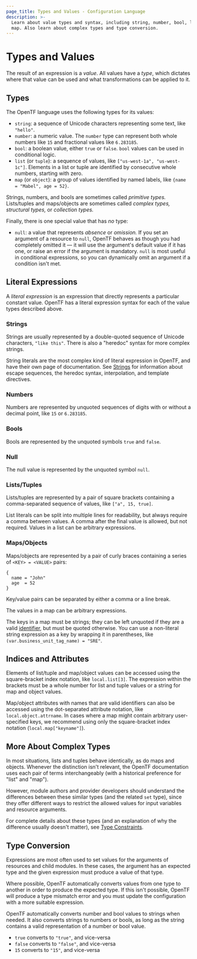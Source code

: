 ```yaml
---
page_title: Types and Values - Configuration Language
description: >-
  Learn about value types and syntax, including string, number, bool, list, and
  map. Also learn about complex types and type conversion.
---
```


# Types and Values

The result of an expression is a _value_. All values have a _type_, which
dictates where that value can be used and what transformations can be
applied to it.

## Types

The OpenTF language uses the following types for its values:

* `string`: a sequence of Unicode characters representing some text, like
  `"hello"`.
* `number`: a numeric value. The `number` type can represent both whole
  numbers like `15` and fractional values like `6.283185`.
* `bool`: a boolean value, either `true` or `false`. `bool` values can be used in conditional
  logic.
* `list` (or `tuple`): a sequence of values, like
  `["us-west-1a", "us-west-1c"]`. Elements in a list or tuple are identified by
  consecutive whole numbers, starting with zero.
* `map` (or `object`): a group of values identified by named labels, like
  `{name = "Mabel", age = 52}`.

Strings, numbers, and bools are sometimes called _primitive types._ Lists/tuples and maps/objects are sometimes called _complex types,_ _structural types,_ or _collection types._

Finally, there is one special value that has _no_ type:

* `null`: a value that represents _absence_ or _omission._ If you set an
  argument of a resource to `null`, OpenTF behaves as though you
  had completely omitted it — it will use the argument's default value if it has
  one, or raise an error if the argument is mandatory. `null` is most useful in
  conditional expressions, so you can dynamically omit an argument if a
  condition isn't met.

## Literal Expressions

A _literal expression_ is an expression that directly represents a particular
constant value. OpenTF has a literal expression syntax for each of the value
types described above.

### Strings

Strings are usually represented by a double-quoted sequence of Unicode
characters, `"like this"`. There is also a "heredoc" syntax for more complex
strings.

String literals are the most complex kind of literal expression in
OpenTF, and have their own page of documentation. See [Strings](/opentf/language/expressions/strings)
for information about escape sequences, the heredoc syntax, interpolation, and
template directives.

### Numbers

Numbers are represented by unquoted sequences of digits with or without a
decimal point, like `15` or `6.283185`.

### Bools

Bools are represented by the unquoted symbols `true` and `false`.

### Null

The null value is represented by the unquoted symbol `null`.

### Lists/Tuples

Lists/tuples are represented by a pair of square brackets containing a
comma-separated sequence of values, like `["a", 15, true]`.

List literals can be split into multiple lines for readability, but always
require a comma between values. A comma after the final value is allowed,
but not required. Values in a list can be arbitrary expressions.

### Maps/Objects

Maps/objects are represented by a pair of curly braces containing a series of
`<KEY> = <VALUE>` pairs:

```hcl
{
  name = "John"
  age  = 52
}
```

Key/value pairs can be separated by either a comma or a line break.

The values in a map
can be arbitrary expressions.

The keys in a map must be strings; they can be left unquoted if
they are a valid [identifier](/opentf/language/syntax/configuration#identifiers), but must be quoted
otherwise. You can use a non-literal string expression as a key by wrapping it in
parentheses, like `(var.business_unit_tag_name) = "SRE"`.

## Indices and Attributes

Elements of list/tuple and map/object values can be accessed using
the square-bracket index notation, like `local.list[3]`. The expression within
the brackets must be a whole number for list and tuple values or a string
for map and object values.

Map/object attributes with names that are valid identifiers can also be accessed
using the dot-separated attribute notation, like `local.object.attrname`.
In cases where a map might contain arbitrary user-specified keys, we recommend
using only the square-bracket index notation (`local.map["keyname"]`).

## More About Complex Types

In most situations, lists and tuples behave identically, as do maps and objects.
Whenever the distinction isn't relevant, the OpenTF documentation uses each
pair of terms interchangeably (with a historical preference for "list" and
"map").

However, module authors and provider developers should understand the
differences between these similar types (and the related `set` type), since they
offer different ways to restrict the allowed values for input variables and
resource arguments.

For complete details about these types (and an explanation of why the difference
usually doesn't matter), see [Type Constraints](/opentf/language/expressions/type-constraints).

## Type Conversion

Expressions are most often used to set values for the arguments of resources and
child modules. In these cases, the argument has an expected type and the given
expression must produce a value of that type.

Where possible, OpenTF automatically converts values from one type to
another in order to produce the expected type. If this isn't possible, OpenTF
will produce a type mismatch error and you must update the configuration with a
more suitable expression.

OpenTF automatically converts number and bool values to strings when needed.
It also converts strings to numbers or bools, as long as the string contains a
valid representation of a number or bool value.

* `true` converts to `"true"`, and vice-versa
* `false` converts to `"false"`, and vice-versa
* `15` converts to `"15"`, and vice-versa
